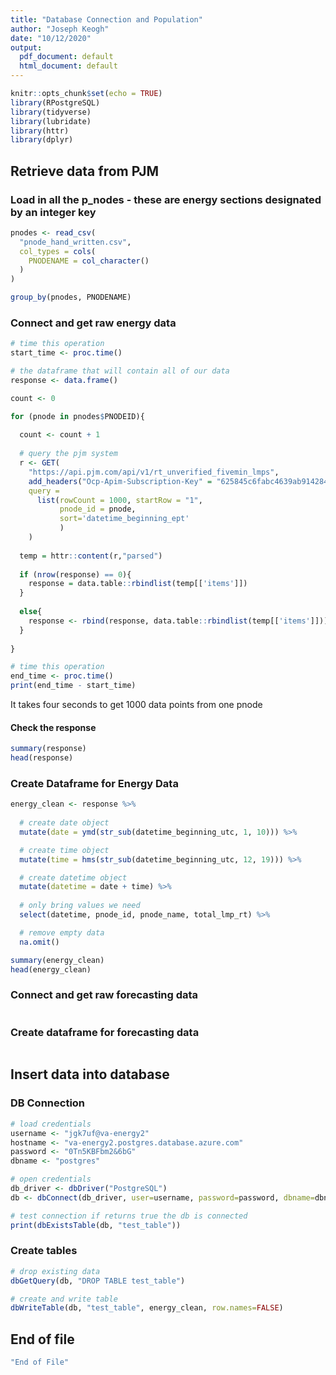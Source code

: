 ```yaml
---
title: "Database Connection and Population"
author: "Joseph Keogh"
date: "10/12/2020"
output:
  pdf_document: default
  html_document: default
---
```


```r
knitr::opts_chunk$set(echo = TRUE)
library(RPostgreSQL)
library(tidyverse)
library(lubridate)
library(httr)
library(dplyr)
```

## Retrieve data from PJM

### Load in all the p_nodes - these are energy sections designated by an integer key
```r
pnodes <- read_csv(
  "pnode_hand_written.csv",
  col_types = cols(
    PNODENAME = col_character()
  )
)

group_by(pnodes, PNODENAME)
```

### Connect and get raw energy data
```r

# time this operation
start_time <- proc.time()

# the dataframe that will contain all of our data
response <- data.frame()

count <- 0

for (pnode in pnodes$PNODEID){
  
  count <- count + 1
  
  # query the pjm system
  r <- GET(
    "https://api.pjm.com/api/v1/rt_unverified_fivemin_lmps", 
    add_headers("Ocp-Apim-Subscription-Key" = "625845c6fabc4639ab91428486d8d2e2"),
    query = 
      list(rowCount = 1000, startRow = "1", 
           pnode_id = pnode, 
           sort='datetime_beginning_ept'
           )
    )
  
  temp = httr::content(r,"parsed")
  
  if (nrow(response) == 0){
    response = data.table::rbindlist(temp[['items']])
  }
  
  else{
    response <- rbind(response, data.table::rbindlist(temp[['items']]))
  }
  
}

# time this operation
end_time <- proc.time()
print(end_time - start_time)
```

It takes four seconds to get 1000 data points from one pnode

#### Check the response
```r
summary(response)
head(response)
```

### Create Dataframe for Energy Data
```r

energy_clean <- response %>%
  
  # create date object
  mutate(date = ymd(str_sub(datetime_beginning_utc, 1, 10))) %>%

  # create time object
  mutate(time = hms(str_sub(datetime_beginning_utc, 12, 19))) %>%

  # create datetime object
  mutate(datetime = date + time) %>%
  
  # only bring values we need
  select(datetime, pnode_id, pnode_name, total_lmp_rt) %>%

  # remove empty data
  na.omit()

summary(energy_clean)
head(energy_clean)

```

### Connect and get raw forecasting data
```r

```

### Create dataframe for forecasting data
```r

```


## Insert data into database

### DB Connection
```r
# load credentials
username <- "jgk7uf@va-energy2"
hostname <- "va-energy2.postgres.database.azure.com"
password <- "0Tn5KBFbm2&6bG"
dbname <- "postgres"

# open credentials
db_driver <- dbDriver("PostgreSQL")
db <- dbConnect(db_driver, user=username, password=password, dbname=dbname, host=hostname)

# test connection if returns true the db is connected
print(dbExistsTable(db, "test_table"))
```

### Create tables
```r

# drop existing data
dbGetQuery(db, "DROP TABLE test_table")

# create and write table
dbWriteTable(db, "test_table", energy_clean, row.names=FALSE)

```

## End of file
```r
"End of File"
```




























